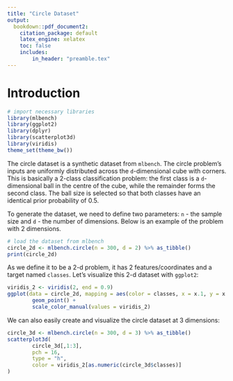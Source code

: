 ```yaml
---
title: "Circle Dataset"
output:
  bookdown::pdf_document2:
    citation_package: default
    latex_engine: xelatex
    toc: false
    includes:
        in_header: "preamble.tex"
---
```


# Introduction

```r
# import necessary libraries
library(mlbench)
library(ggplot2)
library(dplyr)
library(scatterplot3d)
library(viridis)
theme_set(theme_bw())
```

The circle dataset is a synthetic dataset from `mlbench`. The circle problem's inputs are uniformly distributed across the `d`-dimensional cube with corners. This is basically a 2-class classification problem: the first class is a `d`-dimensional ball in the centre of the cube, while the remainder forms the second class. The ball size is selected so that both classes have an identical prior probability of 0.5.

To generate the dataset, we need to define two parameters: `n` - the sample size and `d` - the number of dimensions. Below is an example of the problem with 2 dimensions.

```r
# load the dataset from mlbench
circle_2d <- mlbench.circle(n = 300, d = 2) %>% as_tibble()
print(circle_2d)
```

As we define it to be a 2-d problem, it has 2 features/coordinates and a target named `classes`. Let's visualize this 2-d dataset with `ggplot2`:

```r
viridis_2 <- viridis(2, end = 0.9)
ggplot(data = circle_2d, mapping = aes(color = classes, x = x.1, y = x.2)) +
        geom_point() +
        scale_color_manual(values = viridis_2)
```
We can also easily create and visualize the circle dataset at 3 dimensions:
```r
circle_3d <- mlbench.circle(n = 300, d = 3) %>% as_tibble()
scatterplot3d(
        circle_3d[,1:3],
        pch = 16,
        type = "h",
        color = viridis_2[as.numeric(circle_3d$classes)]
)
```